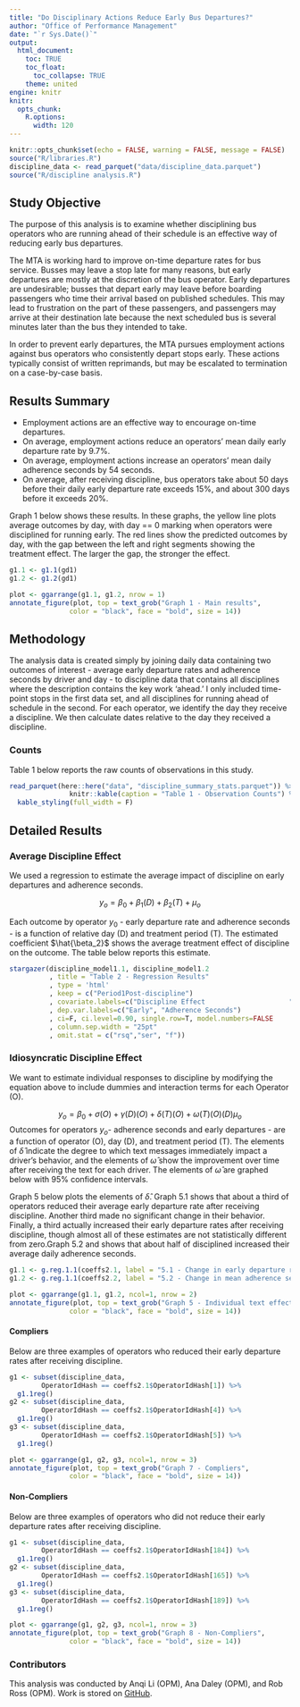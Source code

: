 ```yaml
---
title: "Do Disciplinary Actions Reduce Early Bus Departures?"
author: "Office of Performance Management"
date: "`r Sys.Date()`"
output: 
  html_document:
    toc: TRUE
    toc_float: 
      toc_collapse: TRUE
    theme: united
engine: knitr
knitr:
  opts_chunk: 
    R.options:
      width: 120
---
```


```r
knitr::opts_chunk$set(echo = FALSE, warning = FALSE, message = FALSE)
source("R/libraries.R")
discipline_data <- read_parquet("data/discipline_data.parquet")
source("R/discipline analysis.R")

```
## Study Objective

The purpose of this analysis is to examine whether disciplining bus operators who are running ahead of their schedule is an effective way of reducing early bus departures. 

The MTA is working hard to improve on-time departure rates for bus service. Busses may leave a stop late for many reasons, but early departures are mostly at the discretion of the bus operator. Early departures are undesirable; busses that depart early may leave before boarding passengers who time their arrival based on published schedules. This may lead to frustration on the part of these passengers, and passengers may arrive at their destination late because the next scheduled bus is several minutes later than the bus they intended to take. 

In order to prevent early departures, the MTA pursues employment actions against bus operators who consistently depart stops early. These actions typically consist of written reprimands, but may be escalated to termination on a case-by-case basis.

## Results Summary 

- Employment actions are an effective way to encourage on-time departures. 
- On average, employment actions reduce an operators' mean daily early departure rate by 9.7%.
- On average, employment actions increase an operators' mean daily adherence seconds by 54 seconds.
- On average, after receiving discipline, bus operators take about 50 days before their daily early departure rate exceeds 15%, and about 300 days before it exceeds 20%. 

Graph 1 below shows these results. In these graphs, the yellow line plots average outcomes by day, with day == 0 marking when operators were disciplined for running early.  The red lines show the predicted outcomes by day, with the gap between the left and right segments showing the treatment effect. The larger the gap, the stronger the effect.

``` r
g1.1 <- g1.1(gd1)
g1.2 <- g1.2(gd1)

plot <- ggarrange(g1.1, g1.2, nrow = 1)
annotate_figure(plot, top = text_grob("Graph 1 - Main results", 
               color = "black", face = "bold", size = 14))


```

## Methodology 

The analysis data is created simply by joining daily data containing two outcomes of interest - average early departure rates and adherence seconds by driver and day - to discipline data that contains all disciplines where the description contains the key work 'ahead.' I only included time-point stops in the first data set, and all disciplines for running ahead of schedule in the second. For each operator, we identify the day they receive a discipline. We then calculate dates relative to the day they received a discipline. 

### Counts
Table 1 below reports the raw counts of observations in this study.
``` r
read_parquet(here::here("data", "discipline_summary_stats.parquet")) %>%
               knitr::kable(caption = "Table 1 - Observation Counts") %>%
  kable_styling(full_width = F)
```


## Detailed Results

### Average Discipline Effect

We used a regression to estimate the average impact of discipline on early departures and adherence seconds. 


$$ y_o = \beta_0 + \beta_1(D) + \beta_2(T) + \mu_o $$

Each outcome by operator $y_0$ - early departure rate and adherence seconds - is a function of relative day (D) and treatment period (T). The estimated coefficient $\hat{\beta_2}$ shows the average treatment effect of discipline on the outcome. The table below reports this estimate.


``` r

stargazer(discipline_model1.1, discipline_model1.2
          , title = "Table 2 - Regression Results"
          , type = 'html'
          , keep = c("Period1Post-discipline")
          , covariate.labels=c("Discipline Effect                     ")
          , dep.var.labels=c("Early", "Adherence Seconds")
          , ci=F, ci.level=0.90, single.row=T, model.numbers=FALSE
          , column.sep.width = "25pt"
          , omit.stat = c("rsq","ser", "f"))
```

### Idiosyncratic Discipline Effect

We want to estimate individual responses to discipline by modifying the equation above to include dummies and interaction terms for each Operator (O).  

$$ y_o = \beta_0 + \sigma(O) + \gamma(D)(O) + \delta(T)(O) +  \omega(T)(O)(D) \mu_o $$
Outcomes for operators $y_o$- adherence seconds and early departures -  are a function of operator (O),  day (D), and treatment period (T). The elements of $\hat{\delta}$ indicate the degree to which text messages immediately impact a driver's behavior, and the elements of $\hat{\omega}$ show the improvement over time after receiving the text for each driver. The elements of $\hat{\omega}$ are graphed below with 95% confidence intervals.

Graph 5 below plots the elements of $\hat{\delta}$. Graph 5.1 shows that about a third of operators reduced their average early departure rate after receiving discipline. Another third made no significant change in their behavior. Finally, a third actually increased their early departure rates after receiving discipline, though almost all of these estimates are not statistically different from zero.Graph 5.2 and shows that about half of disciplined increased their average daily adherence seconds. 


```r
g1.1 <- g.reg.1.1(coeffs2.1, label = "5.1 - Change in early departure rate")
g1.2 <- g.reg.1.1(coeffs2.2, label = "5.2 - Change in mean adherence seconds")

plot <- ggarrange(g1.1, g1.2, ncol=1, nrow = 2) 
annotate_figure(plot, top = text_grob("Graph 5 - Individual text effects by run", 
               color = "black", face = "bold", size = 14))

```

#### Compliers 

Below are three examples of operators who reduced their early departure rates after receiving discipline. 


``` r
g1 <- subset(discipline_data,
        OperatorIdHash == coeffs2.1$OperatorIdHash[1]) %>%
  g1.1reg()
g2 <- subset(discipline_data,
        OperatorIdHash == coeffs2.1$OperatorIdHash[4]) %>%
  g1.1reg()
g3 <- subset(discipline_data,
        OperatorIdHash == coeffs2.1$OperatorIdHash[5]) %>%
  g1.1reg()

plot <- ggarrange(g1, g2, g3, ncol=1, nrow = 3) 
annotate_figure(plot, top = text_grob("Graph 7 - Compliers", 
               color = "black", face = "bold", size = 14))
```

#### Non-Compliers 

Below are three examples of operators who did not reduce their early departure rates after receiving discipline. 

``` r
g1 <- subset(discipline_data,
        OperatorIdHash == coeffs2.1$OperatorIdHash[184]) %>%
  g1.1reg()
g2 <- subset(discipline_data,
        OperatorIdHash == coeffs2.1$OperatorIdHash[165]) %>%
  g1.1reg()
g3 <- subset(discipline_data,
        OperatorIdHash == coeffs2.1$OperatorIdHash[189]) %>%
  g1.1reg()

plot <- ggarrange(g1, g2, g3, ncol=1, nrow = 3) 
annotate_figure(plot, top = text_grob("Graph 8 - Non-Compliers", 
               color = "black", face = "bold", size = 14))
```

### Contributors

This analysis was conducted by Anqi Li (OPM), Ana Daley (OPM), and Rob Ross (OPM). Work is stored on [GitHub](https://github.com/MTA-MD-OPM/mta_trb_data_challenge_2025_submission/tree/main).